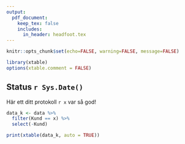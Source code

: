 ```yaml
---
output: 
  pdf_document:
    keep_tex: false
    includes:
      in_header: headfoot.tex
---
```


 
```r
knitr::opts_chunk$set(echo=FALSE, warning=FALSE, message=FALSE)

library(xtable)
options(xtable.comment = FALSE)

```

## Status `r Sys.Date()`

Här ett ditt protokoll `r x` var så god!

``` r
data_k <- data %>% 
  filter(Kund == x) %>% 
  select(-Kund)
```

```r
print(xtable(data_k, auto = TRUE))
```


